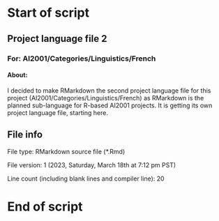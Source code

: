 # Start of script

## Project language file 2

### For: AI2001/Categories/Linguistics/French

#### About:

I decided to make RMarkdown the second project language file for this project (AI2001/Categories/Linguistics/French) as RMarkdown is the planned sub-language for R-based AI2001 projects. It is getting its own project language file, starting here.

## File info

File type: RMarkdown source file (*.Rmd)

File version: 1 (2023, Saturday, March 18th at 7:12 pm PST)

Line count (including blank lines and compiler line): 20

# End of script
